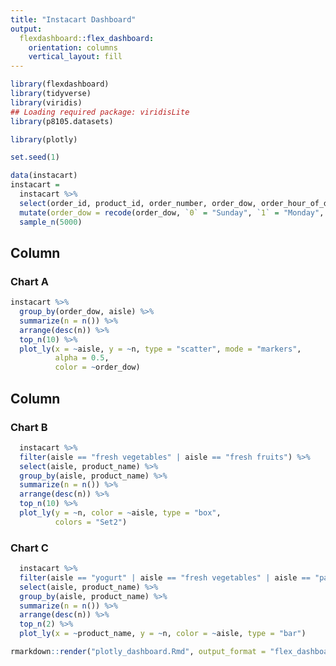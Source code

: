 ```yaml
---
title: "Instacart Dashboard"
output: 
  flexdashboard::flex_dashboard:
    orientation: columns
    vertical_layout: fill
---
```


```r
library(flexdashboard)
library(tidyverse)
library(viridis)
## Loading required package: viridisLite
library(p8105.datasets)

library(plotly)
```

```r
set.seed(1)

data(instacart)
instacart = 
  instacart %>% 
  select(order_id, product_id, order_number, order_dow, order_hour_of_day, product_name, product_id, aisle, aisle_id, department_id, department) %>% 
  mutate(order_dow = recode(order_dow, `0` = "Sunday", `1` = "Monday", `2` = "Tuesday", `3` = "Wednesday", `4` = "Thursday", `5` = "Friday", `6` = "Saturday")) %>% 
  sample_n(5000)
```

Column {data-width=650}
-----------------------------------------------------------------------

### Chart A

```r
instacart %>%
  group_by(order_dow, aisle) %>%
  summarize(n = n()) %>% 
  arrange(desc(n)) %>% 
  top_n(10) %>% 
  plot_ly(x = ~aisle, y = ~n, type = "scatter", mode = "markers",
          alpha = 0.5,
          color = ~order_dow)
```

Column {data-width=350}
-----------------------------------------------------------------------

### Chart B

```r
  instacart %>% 
  filter(aisle == "fresh vegetables" | aisle == "fresh fruits") %>% 
  select(aisle, product_name) %>% 
  group_by(aisle, product_name) %>% 
  summarize(n = n()) %>% 
  arrange(desc(n)) %>% 
  top_n(10) %>% 
  plot_ly(y = ~n, color = ~aisle, type = "box",
          colors = "Set2")
```

### Chart C

```r
  instacart %>% 
  filter(aisle == "yogurt" | aisle == "fresh vegetables" | aisle == "packaged vegetables fruits") %>% 
  select(aisle, product_name) %>% 
  group_by(aisle, product_name) %>% 
  summarize(n = n()) %>% 
  arrange(desc(n)) %>% 
  top_n(2) %>% 
  plot_ly(x = ~product_name, y = ~n, color = ~aisle, type = "bar")
```
```r
rmarkdown::render("plotly_dashboard.Rmd", output_format = "flex_dashboard")
```

